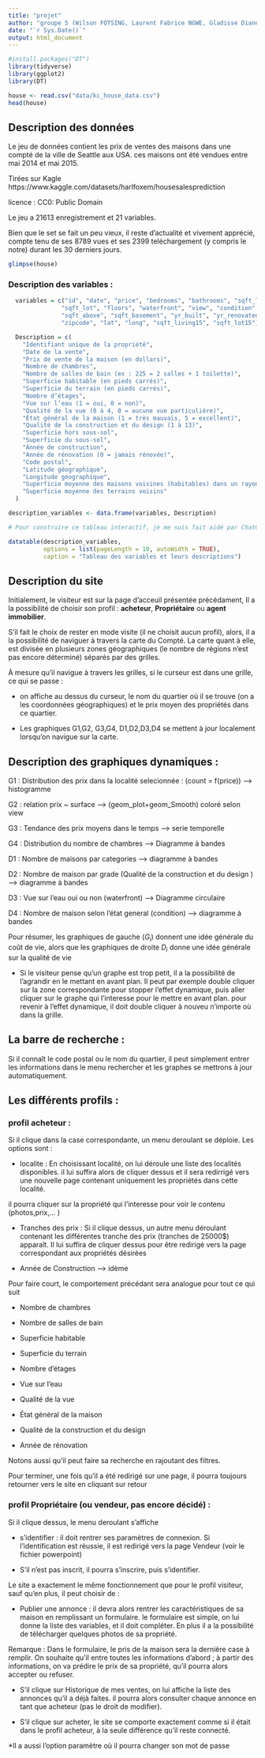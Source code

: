 ---
title: "projet"
author: "groupe 5 (Wilson FOTSING, Laurent Fabrice NGWE, Gladisse Diane KOUMBO)"
date: "`r Sys.Date()`"
output: html_document
---


```{r importation-librairies, echo=FALSE, include=FALSE}
#install.packages("DT")
library(tidyverse)
library(ggplot2)
library(DT)

```

```{r  importation-base-donnee}
house <- read.csv("data/kc_house_data.csv")
head(house)

```

## Description des données

Le jeu de données contient les prix de ventes des maisons dans une compté de la ville de Seattle aux USA. ces maisons ont été vendues entre mai 2014 et mai 2015.

Tirées sur Kagle https://www.kaggle.com/datasets/harlfoxem/housesalesprediction

licence : CC0: Public Domain

Le jeu a 21613 enregistrement et 21 variables.

Bien que le set se fait un peu vieux, il reste d’actualité et vivement apprécié, compte tenu de ses 8789 vues et ses 2399 teléchargement (y compris le notre) durant les 30 derniers jours.

```{r glimpse}
glimpse(house)
```

### Description des variables : 

```{r description-variables, echo= FALSE}

  variables = c("id", "date", "price", "bedrooms", "bathrooms", "sqft_living",
               "sqft_lot", "floors", "waterfront", "view", "condition", "grade",
               "sqft_above", "sqft_basement", "yr_built", "yr_renovated",
               "zipcode", "lat", "long", "sqft_living15", "sqft_lot15")

  Description = c(
    "Identifiant unique de la propriété",
    "Date de la vente",
    "Prix de vente de la maison (en dollars)",
    "Nombre de chambres",
    "Nombre de salles de bain (ex : 225 = 2 salles + 1 toilette)",
    "Superficie habitable (en pieds carrés)",
    "Superficie du terrain (en pieds carrés)",
    "Nombre d’étages",
    "Vue sur l’eau (1 = oui, 0 = non)",
    "Qualité de la vue (0 à 4, 0 = aucune vue particulière)",
    "État général de la maison (1 = très mauvais, 5 = excellent)",
    "Qualité de la construction et du design (1 à 13)",
    "Superficie hors sous-sol",
    "Superficie du sous-sol",
    "Année de construction",
    "Année de rénovation (0 = jamais rénovée)",
    "Code postal",
    "Latitude géographique",
    "Longitude géographique",
    "Superficie moyenne des maisons voisines (habitables) dans un rayon proche",
    "Superficie moyenne des terrains voisins"
  )

description_variables <- data.frame(variables, Description)

# Pour construire ce tableau interactif, je me suis fait aidé par ChatGPT

datatable(description_variables, 
          options = list(pageLength = 10, autoWidth = TRUE),
          caption = "Tableau des variables et leurs descriptions")


```




## Description du site

Initialement, le visiteur est sur la page d’acceuil présentée précédament, Il a la possibilité de choisir son profil : **acheteur**, **Propriétaire** ou **agent immobilier**.

S'il fait le choix de rester en mode visite (il ne choisit aucun profil), alors, il a la possibilité de naviguer à travers la carte du Compté. La carte quant à elle, est divisée en plusieurs zones géographiques (le nombre de régions n'est pas encore déterminé) séparés par des grilles. 


 À mesure qu'il navigue à travers les grilles, si le curseur est dans une grille, ce qui se passe :

* on affiche au dessus du curseur, le nom du quartier où il se trouve (on a les coordonnées géographiques) et le prix moyen des propriétés dans ce quartier.

* Les graphiques G1,G2, G3,G4, D1,D2,D3,D4 se mettent à jour localement lorsqu'on navigue sur la carte.

## Description des graphiques dynamiques :

G1 : Distribution des prix dans la localité selecionnée : (count = f(price)) --> histogramme 

G2 : relation prix ~ surface --> (geom_plot+geom_Smooth) coloré selon view

G3 : Tendance des prix moyens dans le temps --> serie temporelle

G4 : Distribution du nombre de chambres --> Diagramme à bandes

D1 : Nombre de maisons par categories --> diagramme à bandes

D2 : Nombre de maison par grade (Qualité de la construction et du design ) --> diagramme à bandes

D3 : Vue sur l'eau oui ou non (waterfront) --> Diagramme circulaire

D4 : Nombre de maison selon l'état  general (condition) --> diagramme à bandes

Pour résumer, les graphiques de gauche ($G_i$) donnent une idée générale du coût de vie, alors que les graphiques de droite $D_i$ donne une idée générale sur la qualité de vie

* Si le visiteur pense qu'un graphe est trop petit, il a la possibilité de l'agrandir en le mettant en avant plan.
Il peut par exemple double cliquer sur la zone correspondante pour stopper l'effet dynamique, puis aller cliquer sur le graphe qui l'interesse pour le mettre en avant plan. pour revenir à l'effet dynamique, il doit double cliquer à nouveu n'importe où dans la grille.


## La barre de recherche :

Si il connaît le code postal ou le nom du quartier, il peut simplement entrer les informations dans le menu rechercher  et les graphes se mettrons à jour automatiquement.

## Les différents profils : 

### profil acheteur : 

Si il clique dans la case correspondante, un menu deroulant se déploie. Les options sont : 

* localite : En choisissant localité, on lui déroule une liste des localités disponibles. il lui suffira alors de cliquer dessus et il sera redirrigé vers une nouvelle page contenant uniquement les propriétés dans cette localité.

il pourra cliquer sur la propriété qui l'interesse pour voir le contenu (photos,prix,... )

* Tranches des prix : Si il clique dessus, un autre menu déroulant contenant les différentes tranche des prix (tranches de 25000$) apparaît. Il lui suffira de cliquer dessus pour être redirigé vers la page correspondant aux propriétés désirées

* Année de Construction --> idème

 Pour faire court, le comportement précédant sera analogue pour tout ce qui suit
 
 * Nombre de chambres
 
 * Nombre de salles de bain
 
 * Superficie habitable
 
 * Superficie du terrain
 
 * Nombre d’étages
 
 * Vue sur l’eau
 
 * Qualité de la vue  
 
 * État général de la maison
 
 * Qualité de la construction et du design
 
 * 	Année de rénovation

Notons aussi qu'il peut faire sa recherche en rajoutant des filtres.


Pour terminer, une fois qu'il a été redirigé sur une page, il pourra toujours retourner vers le site en cliquant sur retour


### profil Propriétaire (ou vendeur, pas encore décidé) :

Si il clique dessus, le menu deroulant s'affiche


* s'identifier : il doit rentrer ses paramètres de connexion. Si l'identification est réussie, il est redirigé vers la page Vendeur (voir le fichier powerpoint)

* S'il n'est pas inscrit, il pourra s'inscrire, puis s'identifier.

Le site a exactement le même fonctionnement  que pour le profil visiteur, sauf qu'en plus, il peut choisir de : 

* Publier une annonce : il devra alors rentrer les caractéristiques de sa maison en remplissant un formulaire. le formulaire est simple, on lui donne la liste des variables, et il doit compléter.  En plus il a la possibilité de 
télécharger quelques photos de sa propriété.

Remarque : Dans le formulaire, le pris de la maison sera la dernière case à remplir. On souhaite qu'il entre toutes les informations d'abord ; à partir des informations, on va prédire le prix de sa propriété, qu'il pourra alors accepter ou refuser.

* S'il clique sur Historique de mes ventes, on lui affiche la liste des annonces qu'il a déjà faites. il pourra alors consulter chaque annonce en tant que acheteur (pas le droit de modifier).

* S'il clique sur acheter, le site se comporte exactement comme si il était dans le profil acheteur, à la seule différence qu'il reste connecté.

*Il a aussi l'option paramètre où il pourra changer son mot de passe
